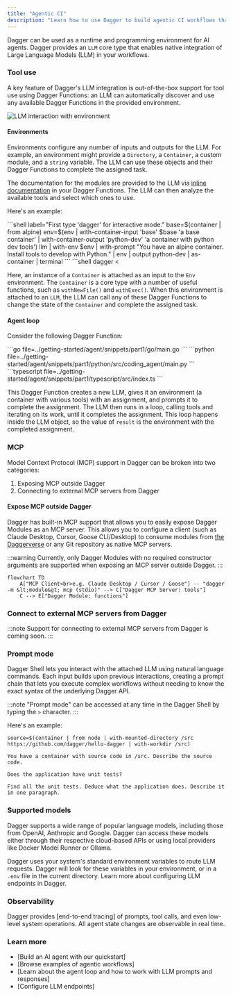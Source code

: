 ```yaml
---
title: "Agentic CI"
description: "Learn how to use Dagger to build agentic CI workflows that can adapt to changing requirements and environments."
---
```



Dagger can be used as a runtime and programming environment for AI agents. Dagger provides an `LLM` core type that enables native integration of Large Language Models (LLM) in your workflows.

### Tool use

A key feature of Dagger's LLM integration is out-of-the-box support for tool use using Dagger Functions: an LLM can automatically discover and use any available Dagger Functions in the provided environment.

![LLM interaction with environment](/img/current_docs/features/llm-env.svg)

#### Environments

Environments configure any number of inputs and outputs for the LLM. For example, an environment might provide a `Directory`, a `Container`, a custom module, and a `string` variable. The LLM can use these objects and their Dagger Functions to complete the assigned task.

The documentation for the modules are provided to the LLM via [inline documentation](../extending/documentation.mdx) in your Dagger Functions. The LLM can then analyze the available tools and select which ones to use.

Here's an example:

<Tabs groupId="shell">

<TabItem value="Dagger Shell">
```shell label="First type 'dagger' for interactive mode."
base=$(container | from alpine)
env=$(env | with-container-input 'base' $base 'a base container' | with-container-output 'python-dev' 'a container with python dev tools')
llm | with-env $env | with-prompt "You have an alpine container. Install tools to develop with Python." | env | output python-dev | as-container | terminal
```
</TabItem>

<TabItem value="System shell">
```shell
dagger <<EOF
base=\$(container | from alpine)
env=\$(env |
  with-container-input 'base' \$base 'a base container' |
  with-container-output 'python-dev' 'a container with python dev tools')
llm |
  with-env \$env |
  with-prompt "You have an alpine container. Install tools to develop with Python." |
  env |
  output python-dev |
  as-container |
  terminal
EOF
```
</TabItem>

</Tabs>

Here, an instance of a `Container` is attached as an input to the `Env` environment. The `Container` is a core type with a number of useful functions, such as `withNewFile()` and `withExec()`. When this environment is attached to an `LLM`, the LLM can call any of these Dagger Functions to change the state of the `Container` and complete the assigned task.

#### Agent loop

Consider the following Dagger Function:

<Tabs groupId="language" queryString="sdk">
<TabItem value="go" label="Go">
```go file=../getting-started/agent/snippets/part1/go/main.go
```
</TabItem>
<TabItem value="python" label="Python">
```python file=../getting-started/agent/snippets/part1/python/src/coding_agent/main.py
```
</TabItem>
<TabItem value="typescript" label="TypeScript">
```typescript file=../getting-started/agent/snippets/part1/typescript/src/index.ts
```
</TabItem>
</Tabs>

This Dagger Function creates a new LLM, gives it an environment (a container with various tools) with an assignment, and prompts it to complete the assignment. The LLM then runs in a loop, calling tools and iterating on its work, until it completes the assignment. This loop happens inside the LLM object, so the value of `result` is the environment with the completed assignment.

### MCP

Model Context Protocol (MCP) support in Dagger can be broken into two categories:

1. Exposing MCP outside Dagger
1. Connecting to external MCP servers from Dagger

#### Expose MCP outside Dagger

Dagger has built-in MCP support that allows you to easily expose Dagger Modules as an MCP server. This allows you to configure a client (such as Claude Desktop, Cursor, Goose CLI/Desktop) to consume modules from [the Daggerverse](https://daggerverse.dev) or any Git repository as native MCP servers.

:::warning
Currently, only Dagger Modules with no required constructor arguments are supported when exposing an MCP server outside  Dagger.
:::

```mermaid
flowchart TD
    A["MCP Client<br>e.g. Claude Desktop / Cursor / Goose"] -- "dagger -m &lt;module&gt; mcp (stdio)" --> C["Dagger MCP Server: tools"]
    C --> E["Dagger Module: functions"]
```

### Connect to external MCP servers from Dagger

:::note
Support for connecting to external MCP servers from Dagger is coming soon.
:::

### Prompt mode

Dagger Shell lets you interact with the attached LLM using natural language commands. Each input builds upon previous interactions, creating a prompt chain that lets you execute complex workflows without needing to know the exact syntax of the underlying Dagger API.

:::note
"Prompt mode" can be accessed at any time in the Dagger Shell by typing the `>` character. 
:::

Here's an example:

```shell wrap
source=$(container | from node | with-mounted-directory /src https://github.com/dagger/hello-dagger | with-workdir /src)

You have a container with source code in /src. Describe the source code.

Does the application have unit tests?

Find all the unit tests. Deduce what the application does. Describe it in one paragraph.
```

### Supported models

Dagger supports a wide range of popular language models, including those from OpenAI, Anthropic and Google. Dagger can access these models either through their respective cloud-based APIs or using local providers like Docker Model Runner or Ollama.

Dagger uses your system's standard environment variables to route LLM requests. Dagger will look for these variables in your environment, or in a `.env` file in the current directory. Learn more about configuring LLM endpoints in Dagger.

### Observability

Dagger provides [end-to-end tracing] of prompts, tool calls, and even low-level system operations. All agent state changes are observable in real time.

### Learn more

- [Build an AI agent with our quickstart]
- [Browse examples of agentic workflows]
- [Learn about the agent loop and how to work with LLM prompts and responses]
- [Configure LLM endpoints]